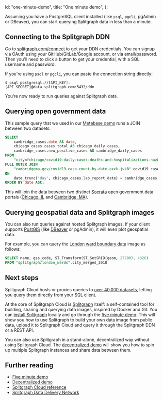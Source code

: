   id: "one-minute-demo",
  title: "One minute demo",
};

Assuming you have a PostgreSQL client installed (like `psql`, `pgcli`, pgAdmin or DBeaver), you can start querying Splitgraph data in less than a minute.

## Connecting to the Splitgraph DDN

Go to [splitgraph.com/connect](/connect) to get your DDN credentials. You can signup via OAuth
using your GitHub/GitLab/Google account, or via email/password. Then you'll need to click
a button to get your credential, with a SQL username and password.

If you're using `psql` or `pgcli`, you can paste the connection string directly:

```shell-session
$ psql postgresql://[API_KEY]:[API_SECRET]@data.splitgraph.com:5432/ddn
```

You're now ready to run queries against Splitgraph data.

## Querying open government data

This sample query that we used in our [Metabase demo](../ingesting-data/socrata#using-metabase-to-join-and-plot-data-from-multiple-data-portals) runs a JOIN between two datasets:

```sql
SELECT
    cambridge_cases.date AS date,
    chicago_cases.cases_total AS chicago_daily_cases,
    cambridge_cases.new_positive_cases AS cambridge_daily_cases
FROM
    "cityofchicago/covid19-daily-cases-deaths-and-hospitalizations-naz8-j4nc".covid19_daily_cases_deaths_and_hospitalizations chicago_cases
FULL OUTER JOIN
    "cambridgema-gov/covid19-case-count-by-date-axxk-jvk8".covid19_case_count_by_date cambridge_cases
ON
    date_trunc('day', chicago_cases.lab_report_date) = cambridge_cases.date::timestamp
ORDER BY date ASC;
```

This will join the data between two distinct [Socrata](https://www.tylertech.com/products/socrata) open government data portals ([Chicago, IL](https://data.cityofchicago.org/Health-Human-Services/COVID-19-Daily-Cases-and-Deaths/naz8-j4nc) and [Cambridge, MA](https://data.cambridgema.gov/Public-Safety/COVID-19-Cumulative-Cases-by-Date/tdt9-vq5y)).

## Querying geospatial data and Splitgraph images

You can also run queries against hosted Splitgraph images. If your client supports [PostGIS](https://postgis.net/) (like [DBeaver](https://dbeaver.io/) or pgAdmin), it will even plot geospatial data.

For example, you can query the [London ward boundary data](https://www.splitgraph.com/splitgraph/london_wards/) image as follows:

```sql
SELECT name, gss_code, ST_Transform(ST_SetSRID(geom, 27700), 4326)
FROM "splitgraph/london_wards".city_merged_2018
```

## Next steps

Splitgraph Cloud hosts or proxies queries to [over 40,000 datasets](/explore), letting you query them directly from your SQL client.

At the core of Splitgraph Cloud is [Splitgraph](https://github.com/splitgraph/splitgraph) itself: a self-contained tool for building, sharing and querying data images, inspired by Docker and Git. You can [install Splitgraph](./installation) locally and go through the [five minute demo](./five-minute-demo). This will show you how to use Splitgraph to build your own data image from public data, upload it to Splitgraph Cloud and query it through the Splitgraph DDN or a REST API.

You can also use Splitgraph in a stand-alone, decentralized way without using Splitgraph Cloud. The [decentralized demo](./decentralized-demo) will show you how to spin up multiple Splitgraph instances and share data between them.

## Further reading

- [Five minute demo](./five-minute-demo)
- [Decentralized demo](./decentralized-demo)
- [Splitgraph Cloud reference](../splitgraph-cloud/introduction)
- [Splitgraph Data Delivery Network](../splitgraph-cloud/data-delivery-network)
